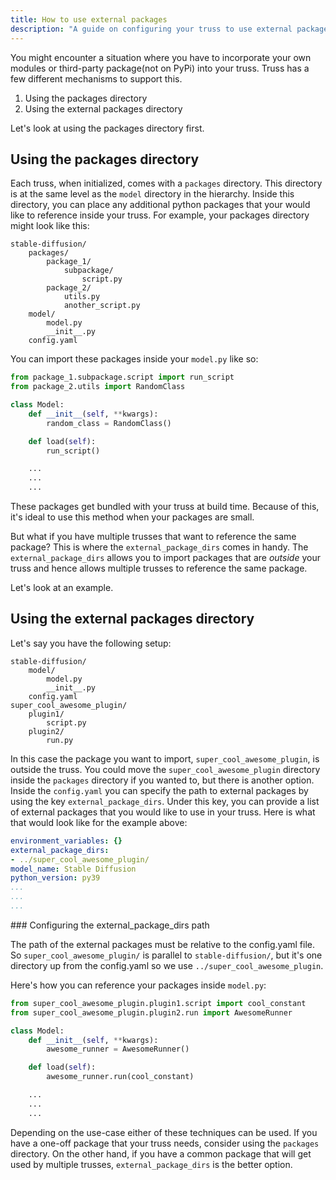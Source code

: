 ```yaml
---
title: How to use external packages
description: "A guide on configuring your truss to use external packages"
---
```


You might encounter a situation where you have to incorporate your own modules or third-party package(not on PyPi) into your truss. Truss has a few different mechanisms to support this.

1. Using the packages directory
2. Using the external packages directory

Let's look at using the packages directory first.

## Using the packages directory

Each truss, when initialized, comes with a `packages` directory. This directory is at the same level as the `model` directory in the hierarchy.
Inside this directory, you can place any additional python packages that your would like to reference inside your truss.
For example, your packages directory might look like this:

```
stable-diffusion/
    packages/
        package_1/
            subpackage/
                script.py
        package_2/
            utils.py
            another_script.py
    model/
        model.py
        __init__.py
    config.yaml
```

You can import these packages inside your `model.py` like so:

```python model.py
from package_1.subpackage.script import run_script
from package_2.utils import RandomClass

class Model:
    def __init__(self, **kwargs):
        random_class = RandomClass()

    def load(self):
        run_script()

    ...
    ...
    ...
```

These packages get bundled with your truss at build time. Because of this, it's ideal to use this method when your packages are small.

But what if you have multiple trusses that want to reference the same package? This is where the `external_package_dirs` comes in handy.
The `external_package_dirs` allows you to import packages that are *outside* your truss and hence allows multiple trusses to reference the same package.

Let's look at an example.

## Using the external packages directory

Let's say you have the following setup:

```
stable-diffusion/
    model/
        model.py
        __init__.py
    config.yaml
super_cool_awesome_plugin/
    plugin1/
        script.py
    plugin2/
        run.py
```

In this case the package you want to import, `super_cool_awesome_plugin`, is outside the truss. You could move the `super_cool_awesome_plugin` directory inside the `packages` directory if you wanted to, but there is another option.
Inside the `config.yaml` you can specify the path to external packages by using the key `external_package_dirs`. Under this key, you can provide a list of external packages that you would like to use in your truss.
Here is what that would look like for the example above:

```yaml config.yaml
environment_variables: {}
external_package_dirs:
- ../super_cool_awesome_plugin/
model_name: Stable Diffusion
python_version: py39
...
...
...
```

<Tip>
### Configuring the external_package_dirs path

The path of the external packages must be relative to the config.yaml file.
So `super_cool_awesome_plugin/` is parallel to `stable-diffusion/`, but it's one directory up from the config.yaml so we use `../super_cool_awesome_plugin`.

</Tip>

Here's how you can reference your packages inside `model.py`:

```python model.py
from super_cool_awesome_plugin.plugin1.script import cool_constant
from super_cool_awesome_plugin.plugin2.run import AwesomeRunner

class Model:
    def __init__(self, **kwargs):
        awesome_runner = AwesomeRunner()

    def load(self):
        awesome_runner.run(cool_constant)

    ...
    ...
    ...
```

Depending on the use-case either of these techniques can be used. If you have a one-off package that your truss needs, consider using the `packages` directory.
On the other hand, if you have a common package that will get used by multiple trusses, `external_package_dirs` is the better option.
